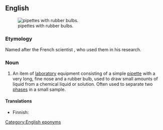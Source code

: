 ==English==
{{wikipedia}}
[[File:Pasteur Pipets.jpg|thumb|pipettes with rubber bulbs.]]

===Etymology===
Named after the French scientist {{w|Louis Pasteur}}, who used them in his research.

===Noun===
{{en-noun}}

# {{lb|en|chemistry}} An item of [[laboratory]] equipment consisting of a simple [[pipette]] with a very long, fine nose and a rubber bulb, used to draw small amounts of liquid from a chemical liquid or solution. Often used to separate two [[phases]] in a small sample.

====Translations====
{{trans-top|an item of laboratory equipment}}
* Finnish: {{t|fi|pasteur-pipetti}}
{{trans-mid}}
{{trans-bottom}}

[[Category:English eponyms]]